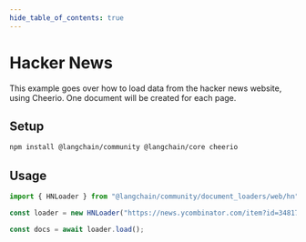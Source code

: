```yaml
---
hide_table_of_contents: true
---
```


# Hacker News

This example goes over how to load data from the hacker news website, using Cheerio. One document will be created for each page.

## Setup

```bash npm2yarn
npm install @langchain/community @langchain/core cheerio
```

## Usage

```typescript
import { HNLoader } from "@langchain/community/document_loaders/web/hn";

const loader = new HNLoader("https://news.ycombinator.com/item?id=34817881");

const docs = await loader.load();
```
